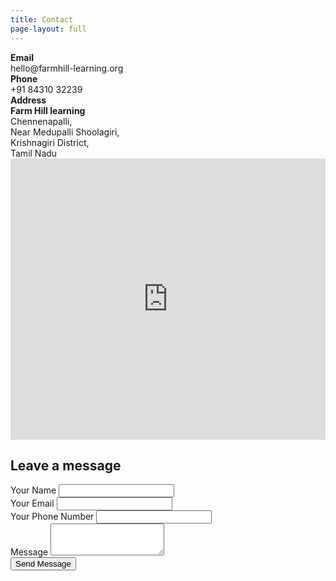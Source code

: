 ```yaml
---
title: Contact
page-layout: full
---
```


```{=html}
<div class="grid">
    <div class="g-col-12 g-col-md-6">
        <div class="grid">
            <div class="g-col-md-6 bg-light p-3 my-2">
                <div><strong><i class="bi bi-envelope"></i> Email</strong></div>
                <span>hello@farmhill-learning.org</span>
            </div>
            <div class="g-col-md-6 bg-light p-3 my-2">
                <div><strong><i class="bi bi-telephone"></i> Phone</strong></div>
                <span>+91 84310 32239</span>
            </div>
        </div>

        <div class="bg-light p-3 my-2">
            <div><strong><i class="bi bi-geo-alt"></i> Address</strong></div>
            <div>
                <strong>Farm Hill learning</strong><br>
                Chennenapalli,<br>
                Near Medupalli Shoolagiri,<br>
                Krishnagiri District,<br>
                Tamil Nadu
            </div>
        </div>

        <iframe src="https://www.google.com/maps/embed?pb=!1m18!1m12!1m3!1d3893.419103547106!2d78.03033297592086!3d12.62048802247721!2m3!1f0!2f0!3f0!3m2!1i1024!2i768!4f13.1!3m3!1m2!1s0x3badd3915c45edbf%3A0x84400e350fc71068!2sFarm%20Hill%20Learning!5e0!3m2!1sen!2sin!4v1729692899700!5m2!1sen!2sin" width="100%" height="450" style="border:0;" allowfullscreen="" loading="lazy" referrerpolicy="no-referrer-when-downgrade"></iframe>


    </div>
    <div class="g-col-12 g-col-md-6">
        <h2 class="pb-4">Leave a message</h2>
        <form action="https://api.web3forms.com/submit" method="POST">
            <input type="hidden" name="access_key" value="3a949dad-99e9-4103-8f40-651791473f9a">

            <div class="mb-3">
              <label for="name" class="form-label">Your Name</label>
              <input type="text" class="form-control" name="name" id="name" placeholder="">
            </div>
            <div class="mb-3">
              <label for="email" class="form-label">Your Email</label>
              <input type="text" class="form-control" name="email" id="email" placeholder="">
            </div>
            <div class="mb-3">
              <label for="phone" class="form-label">Your Phone Number</label>
              <input type="text" class="form-control" name="phone" id="phone" placeholder="">
            </div>

          <div class="mb-3">
            <label for="message" class="form-label">Message</label>
            <textarea class="form-control" id="message" name="message" rows="3"></textarea>
          </div>
          <button type="submit" class="btn btn-primary">Send Message</button>
        </form>
    </div>
</div>
```
